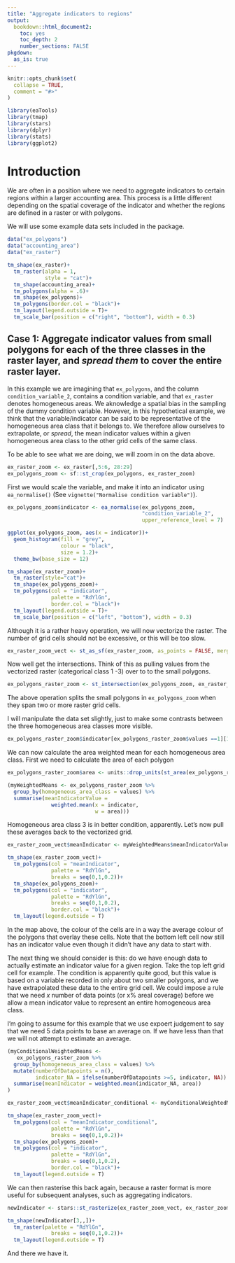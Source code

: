 ```yaml
---
title: "Aggregate indicators to regions"
output: 
  bookdown::html_document2:
    toc: yes
    toc_depth: 2
    number_sections: FALSE
pkgdown:
  as_is: true
---
```


```r
knitr::opts_chunk$set(
  collapse = TRUE,
  comment = "#>"
)
```

```r
library(eaTools)
library(tmap)
library(stars)
library(dplyr)
library(stats)
library(ggplot2)
```

# Introduction

We are often in a position where we need to aggregate indicators to certain regions within a larger accounting area. This process is a little different depending on the spatial coverage of the indicator and whether the regions are defined in a raster or with polygons.

We will use some example data sets included in the package.

```r
data("ex_polygons")
data("accounting_area")
data("ex_raster")
```

```r
tm_shape(ex_raster)+
  tm_raster(alpha = 1,
            style = "cat")+
  tm_shape(accounting_area)+
  tm_polygons(alpha = .6)+
  tm_shape(ex_polygons)+
  tm_polygons(border.col = "black")+
  tm_layout(legend.outside = T)+
  tm_scale_bar(position = c("right", "bottom"), width = 0.3)

```

## Case 1: Aggregate indicator values from small polygons for each of the three classes in the raster layer, and *spread them* to cover the entire raster layer.

In this example we are imagining that `ex_polygons`, and the column `condition_variable_2`, contains a condition variable, and that `ex_raster` denotes homogeneous areas. We aknowledge a spatial bias in the sampling of the dummy condition variable. However, in this hypothetical example, we think that the variable/indicator can be said to be representative of the homogeneous area class that it belongs to. We therefore allow ourselves to extrapolate, or *spread*, the mean indicator values within a given homogeneous area class to the other grid cells of the same class.

To be able to see what we are doing, we will zoom in on the data above.

```r
ex_raster_zoom <- ex_raster[,5:6, 28:29]
ex_polygons_zoom <- sf::st_crop(ex_polygons, ex_raster_zoom)
```

First we would scale the variable, and make it into an indicator using `ea_normalise()` (See `vignette("Normalise condition variable")`).
```r
ex_polygons_zoom$indicator <- ea_normalise(ex_polygons_zoom,
                                           "condition_variable_2",
                                           upper_reference_level = 7)
```

```r
ggplot(ex_polygons_zoom, aes(x = indicator))+
  geom_histogram(fill = "grey",
                 colour = "black",
                 size = 1.2)+
  theme_bw(base_size = 12)
```


```r
tm_shape(ex_raster_zoom)+
  tm_raster(style="cat")+
  tm_shape(ex_polygons_zoom)+
  tm_polygons(col = "indicator",
              palette = "RdYlGn",
              border.col = "black")+
  tm_layout(legend.outside = T)+
  tm_scale_bar(position = c("left", "bottom"), width = 0.3)
```



Although it is a rather heavy operation, we will now vectorize the raster. The number of grid cells should not be excessive, or this will be too slow.

```r
ex_raster_zoom_vect <- st_as_sf(ex_raster_zoom, as_points = FALSE, merge = TRUE)
```

Now well get the intersections. Think of this as pulling values from the vectorized raster (categorical class 1 -3) over to to the small polygons.
```r
ex_polygons_raster_zoom <- st_intersection(ex_polygons_zoom, ex_raster_zoom_vect)
```
The above operation splits the small polygons in `ex_polygons_zoom` when they span two or more raster grid cells. 

I will manipulate the data set slightly, just to make some contrasts between the three homogeneous area classes more visible. 
```r
ex_polygons_raster_zoom$indicator[ex_polygons_raster_zoom$values ==1][1:5] <- 1
```

We can now calculate the area weighted mean for each homogeneous area class. First we need to calculate the area of each polygon
```r
ex_polygons_raster_zoom$area <- units::drop_units(st_area(ex_polygons_raster_zoom))
```




```r
(myWeightedMeans <- ex_polygons_raster_zoom %>%
  group_by(homogeneous_area_class = values) %>%
  summarise(meanIndicatorValue = 
              weighted.mean(x = indicator,
                            w = area)))
```

Homogeneous area class 3 is in better condition, apparently. 
Let's now pull these averages back to the vectorized grid.

```r
ex_raster_zoom_vect$meanIndicator <- myWeightedMeans$meanIndicatorValue[match(ex_raster_zoom_vect$values, myWeightedMeans$homogeneous_area_class)]
```

```r
tm_shape(ex_raster_zoom_vect)+
  tm_polygons(col = "meanIndicator",
              palette = "RdYlGn",
              breaks = seq(0,1,0.2))+
  tm_shape(ex_polygons_zoom)+
  tm_polygons(col = "indicator",
              palette = "RdYlGn",
              breaks = seq(0,1,0.2),
              border.col = "black")+
  tm_layout(legend.outside = T)
```

In the map above, the colour of the cells are in a way the average colour of the polygons that overlay these cells. Note that the bottom left cell now still has an indicator value even though it didn't have any data to start with.

The next thing we should consider is this: do we have enough data to actually estimate an indicator value for a given region. Take the top left grid cell for example. The condition is apparently quite good, but this value is based on a variable recorded in only about two smaller polygons, and we have extrapolated these data to the entire grid cell. We could impose a rule that we need _x_ number of data points (or x% areal coverage) before we allow a mean indicator value to represent an entire homogeneous area class.

I'm going to assume for this example that we use expoert judgement to say that we need 5 data points to base an average on. If we have less than that we will not attempt to estimate an average.

```r
(myConditionalWeightedMeans <- 
   ex_polygons_raster_zoom %>%
  group_by(homogeneous_area_class = values) %>%
  mutate(numberOfDatapoints = n(),
         indicator_NA = ifelse(numberOfDatapoints >=5, indicator, NA)) %>%
  summarise(meanIndicator = weighted.mean(indicator_NA, area))
)
```

```r
ex_raster_zoom_vect$meanIndicator_conditional <- myConditionalWeightedMeans$meanIndicator[match(ex_raster_zoom_vect$values, myConditionalWeightedMeans$homogeneous_area_class)]
```

```r
tm_shape(ex_raster_zoom_vect)+
  tm_polygons(col = "meanIndicator_conditional",
              palette = "RdYlGn",
              breaks = seq(0,1,0.2))+
  tm_shape(ex_polygons_zoom)+
  tm_polygons(col = "indicator",
              palette = "RdYlGn",
              breaks = seq(0,1,0.2),
              border.col = "black")+
  tm_layout(legend.outside = T)
```

We can then rasterise this back again, because a raster format is more useful for subsequent analyses, such as aggregating indicators.

```r
newIndicator <- stars::st_rasterize(ex_raster_zoom_vect, ex_raster_zoom)
```



```r
tm_shape(newIndicator[3,,])+
  tm_raster(palette = "RdYlGn",
              breaks = seq(0,1,0.2))+
  tm_layout(legend.outside = T)
```

And there we have it.
